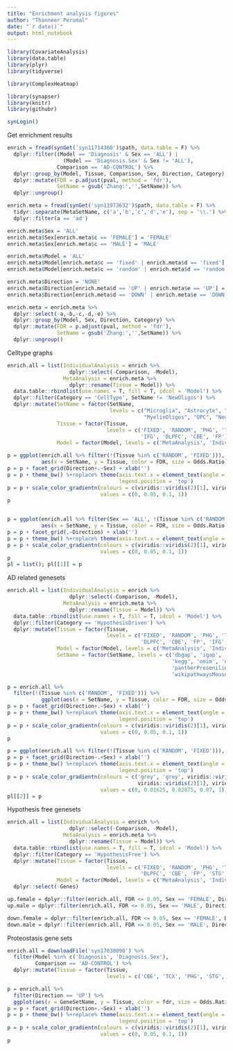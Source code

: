 ```yaml
---
title: "Enrichment analysis figures"
author: "Thanneer Perumal"
date: "`r date()`"
output: html_notebook
---
```

```r
library(CovariateAnalysis)
library(data.table)
library(plyr)
library(tidyverse)

library(ComplexHeatmap)

library(synapser)
library(knitr)
library(githubr)

synLogin()
```
Get enrichment results
```r
enrich = fread(synGet('syn11714360')$path, data.table = F) %>%
  dplyr::filter((Model == 'Diagnosis' & Sex == 'ALL') | 
                  (Model == 'Diagnosis.Sex' & Sex != 'ALL'),
                Comparison == 'AD-CONTROL') %>%
  dplyr::group_by(Model, Tissue, Comparison, Sex, Direction, Category) %>%
  dplyr::mutate(FDR = p.adjust(pval, method = 'fdr'),
                SetName = gsub('Zhang:','',SetName)) %>%
  dplyr::ungroup()

enrich.meta = fread(synGet('syn11973632')$path, data.table = F) %>%
  tidyr::separate(MetaSetName, c('a','b','c','d','e'), sep = '\\.') %>% 
  dplyr::filter(a == 'ad')

enrich.meta$Sex = 'ALL'
enrich.meta$Sex[enrich.meta$c == 'FEMALE'] = 'FEMALE'
enrich.meta$Sex[enrich.meta$c == 'MALE'] = 'MALE'

enrich.meta$Model = 'ALL'
enrich.meta$Model[enrich.meta$c == 'fixed' | enrich.meta$d == 'fixed'] = 'FIXED'
enrich.meta$Model[enrich.meta$c == 'random' | enrich.meta$d == 'random'] = 'RANDOM'

enrich.meta$Direction = 'NONE'
enrich.meta$Direction[enrich.meta$d == 'UP' | enrich.meta$e == 'UP'] = 'UP'
enrich.meta$Direction[enrich.meta$d == 'DOWN' | enrich.meta$e == 'DOWN'] = 'DOWN'

enrich.meta = enrich.meta %>%
  dplyr::select(-a,-b,-c,-d,-e) %>%
  dplyr::group_by(Model, Sex, Direction, Category) %>%
  dplyr::mutate(FDR = p.adjust(pval, method = 'fdr'),
                SetName = gsub('Zhang:','',SetName)) %>%
  dplyr::ungroup()
```
Celltype graphs
```r
enrich.all = list(IndividualAnalysis = enrich %>%
                    dplyr::select(-Comparison, -Model), 
                  MetaAnalysis = enrich.meta %>%
                    dplyr::rename(Tissue = Model)) %>%
  data.table::rbindlist(use.names = T, fill = T, idcol = 'Model') %>%
  dplyr::filter(Category == 'CellType', SetName != 'NewOligos') %>%
  dplyr::mutate(SetName = factor(SetName, 
                                 levels = c("Microglia", "Astrocyte", "Endothelial", 
                                            "MyelinOligos", "OPC", "Neuron")),
                Tissue = factor(Tissue, 
                                levels = c('FIXED', 'RANDOM', 'PHG', 'TCX', 'STG', 
                                           'IFG', 'DLPFC', 'CBE', 'FP')),
                Model = factor(Model, levels = c('MetaAnalysis', 'IndividualAnalysis')))

p = ggplot(enrich.all %>% filter(!(Tissue %in% c('RANDOM', 'FIXED'))),
           aes(x = SetName, y = Tissue, color = FDR, size = Odds.Ratio)) + geom_point()
p = p + facet_grid(Direction+.~Sex) + xlab('') 
p = p + theme_bw() %+replace% theme(axis.text.x = element_text(angle = 45, hjust = 1, vjust = 1), 
                                    legend.position = 'top')
p = p + scale_color_gradientn(colours = c(viridis::viridis(2)[1], viridis::viridis(2)[2],  'grey', 'grey'),
                              values = c(0, 0.05, 0.1, 1))
p


p = ggplot(enrich.all %>% filter(Sex == 'ALL', !(Tissue %in% c('RANDOM', 'FIXED'))), 
           aes(x = SetName, y = Tissue, color = FDR, size = Odds.Ratio)) + geom_point()
p = p + facet_grid(.~Direction) + xlab('') 
p = p + theme_bw() %+replace% theme(axis.text.x = element_text(angle = 45, hjust = 1, vjust = 1), legend.position = 'top')
p = p + scale_color_gradientn(colours = c(viridis::viridis(2)[1], viridis::viridis(2)[2],  'grey', 'grey'),
                              values = c(0, 0.05, 0.1, 1))
p
pl = list(); pl[[1]] = p
```
AD related genesets
```r
enrich.all = list(IndividualAnalysis = enrich %>%
                    dplyr::select(-Comparison, -Model), 
                  MetaAnalysis = enrich.meta %>%
                    dplyr::rename(Tissue = Model)) %>%
  data.table::rbindlist(use.names = T, fill = T, idcol = 'Model') %>%
  dplyr::filter(Category == 'HypothesisDriven') %>%
  dplyr::mutate(Tissue = factor(Tissue, 
                                levels = c('FIXED', 'RANDOM', 'PHG', 'TCX',  
                                           'DLPFC', 'CBE', 'FP', 'IFG', 'STG' )),
                Model = factor(Model, levels = c('MetaAnalysis', 'IndividualAnalysis')),
                SetName = factor(SetName, levels = c('dbgap', 'igap', 'genecards', 'jensenDisease',
                                                     'kegg', 'omim', 'omimExpanded', 'pantherAmyloid',
                                                     'pantherPresenilin', 'wikipathwaysHuman', 
                                                     'wikipathwaysMouse')))

p = enrich.all %>% 
  filter(!(Tissue %in% c('RANDOM', 'FIXED'))) %>%
           ggplot(aes(x = SetName, y = Tissue, color = FDR, size = Odds.Ratio)) + geom_point()
p = p + facet_grid(Direction+.~Sex) + xlab('') 
p = p + theme_bw() %+replace% theme(axis.text.x = element_text(angle = 45, hjust = 1, vjust = 1), 
                                    legend.position = 'top')
p = p + scale_color_gradientn(colours = c(viridis::viridis(2)[1], viridis::viridis(2)[2],  'grey', 'grey'),
                              values = c(0, 0.05, 0.1, 1))
p

p = ggplot(enrich.all %>% filter(!(Tissue %in% c('RANDOM', 'FIXED'))), aes(x = SetName, y = Tissue, color = -log10(FDR), size = Odds.Ratio)) + geom_point()
p = p + facet_grid(Direction~.+Sex) + xlab('') 
p = p + theme_bw() %+replace% theme(axis.text.x = element_text(angle = 45, hjust = 1, vjust = 1), 
                                    legend.position = 'top')
p = p + scale_color_gradientn(colours = c('grey', 'grey', viridis::viridis(2)[2], 
                                          viridis::viridis(2)[1], viridis::viridis(2)[1]),
                              values = c(0, 0.01625, 0.02875, 0.07, 1))
pl[[2]] = p
```

Hypothesis free genesets
```r
enrich.all = list(IndividualAnalysis = enrich %>%
                    dplyr::select(-Comparison, -Model), 
                  MetaAnalysis = enrich.meta %>%
                    dplyr::rename(Tissue = Model)) %>%
  data.table::rbindlist(use.names = T, fill = T, idcol = 'Model') %>%
  dplyr::filter(Category == 'HypothesisFree') %>%
  dplyr::mutate(Tissue = factor(Tissue, 
                                levels = c('FIXED', 'RANDOM', 'PHG', 'TCX',  
                                           'DLPFC', 'CBE', 'FP', 'STG', 'IFG')),
                Model = factor(Model, levels = c('MetaAnalysis', 'IndividualAnalysis'))) %>%
  dplyr::select(-Genes)

up.female = dplyr::filter(enrich.all, FDR <= 0.05, Sex == 'FEMALE', Direction == 'UP', Model == "MetaAnalysis", Tissue == 'RANDOM')
up.male = dplyr::filter(enrich.all, FDR <= 0.05, Sex == 'MALE', Direction == 'UP', Model == "MetaAnalysis", Tissue == 'RANDOM')

down.female = dplyr::filter(enrich.all, FDR <= 0.05, Sex == 'FEMALE', Direction == 'DOWN', Model == "MetaAnalysis", Tissue == 'RANDOM')
down.male = dplyr::filter(enrich.all, FDR <= 0.05, Sex == 'MALE', Direction == 'DOWN', Model == "MetaAnalysis", Tissue == 'RANDOM')
```
Proteostasis gene sets
```r
enrich.all = downloadFile('syn17038090') %>%
  filter(Model %in% c('Diagnosis', 'Diagnosis.Sex'),
         Comparison == 'AD-CONTROL') %>%
  dplyr::mutate(Tissue = factor(Tissue, 
                                levels = c('CBE', 'TCX', 'PHG', 'STG', 'DLPFC', 'IFG', 'FP')))

p = enrich.all %>%
  filter(Direction == 'UP') %>%
  ggplot(aes(x = GeneSetName, y = Tissue, color = fdr, size = Odds.Ratio)) + geom_point()
p = p + facet_grid(Direction+.~Sex) + xlab('') 
p = p + theme_bw() %+replace% theme(axis.text.x = element_text(angle = 45, hjust = 1, vjust = 1), 
                                    legend.position = 'top')
p = p + scale_color_gradientn(colours = c(viridis::viridis(2)[1], viridis::viridis(2)[2],  'grey', 'grey'),
                              values = c(0, 0.05, 0.1, 1))
p
```

